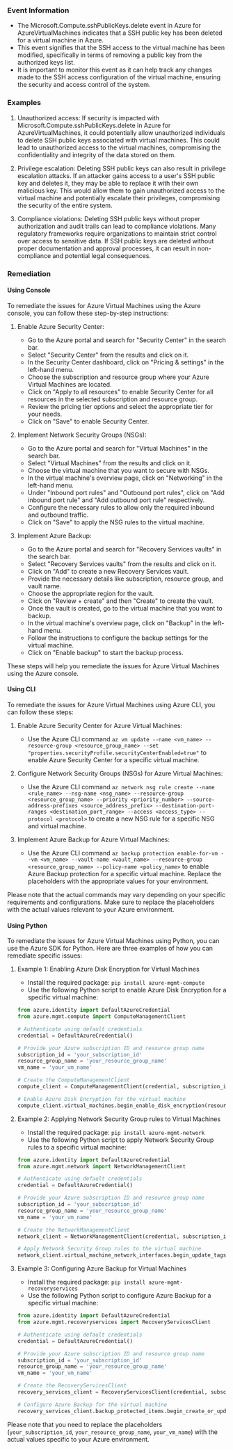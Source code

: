 
### Event Information

- The Microsoft.Compute.sshPublicKeys.delete event in Azure for AzureVirtualMachines indicates that a SSH public key has been deleted for a virtual machine in Azure.
- This event signifies that the SSH access to the virtual machine has been modified, specifically in terms of removing a public key from the authorized keys list.
- It is important to monitor this event as it can help track any changes made to the SSH access configuration of the virtual machine, ensuring the security and access control of the system.


### Examples

1. Unauthorized access: If security is impacted with Microsoft.Compute.sshPublicKeys.delete in Azure for AzureVirtualMachines, it could potentially allow unauthorized individuals to delete SSH public keys associated with virtual machines. This could lead to unauthorized access to the virtual machines, compromising the confidentiality and integrity of the data stored on them.

2. Privilege escalation: Deleting SSH public keys can also result in privilege escalation attacks. If an attacker gains access to a user's SSH public key and deletes it, they may be able to replace it with their own malicious key. This would allow them to gain unauthorized access to the virtual machine and potentially escalate their privileges, compromising the security of the entire system.

3. Compliance violations: Deleting SSH public keys without proper authorization and audit trails can lead to compliance violations. Many regulatory frameworks require organizations to maintain strict control over access to sensitive data. If SSH public keys are deleted without proper documentation and approval processes, it can result in non-compliance and potential legal consequences.

### Remediation

#### Using Console

To remediate the issues for Azure Virtual Machines using the Azure console, you can follow these step-by-step instructions:

1. Enable Azure Security Center:
   - Go to the Azure portal and search for "Security Center" in the search bar.
   - Select "Security Center" from the results and click on it.
   - In the Security Center dashboard, click on "Pricing & settings" in the left-hand menu.
   - Choose the subscription and resource group where your Azure Virtual Machines are located.
   - Click on "Apply to all resources" to enable Security Center for all resources in the selected subscription and resource group.
   - Review the pricing tier options and select the appropriate tier for your needs.
   - Click on "Save" to enable Security Center.

2. Implement Network Security Groups (NSGs):
   - Go to the Azure portal and search for "Virtual Machines" in the search bar.
   - Select "Virtual Machines" from the results and click on it.
   - Choose the virtual machine that you want to secure with NSGs.
   - In the virtual machine's overview page, click on "Networking" in the left-hand menu.
   - Under "Inbound port rules" and "Outbound port rules", click on "Add inbound port rule" and "Add outbound port rule" respectively.
   - Configure the necessary rules to allow only the required inbound and outbound traffic.
   - Click on "Save" to apply the NSG rules to the virtual machine.

3. Implement Azure Backup:
   - Go to the Azure portal and search for "Recovery Services vaults" in the search bar.
   - Select "Recovery Services vaults" from the results and click on it.
   - Click on "Add" to create a new Recovery Services vault.
   - Provide the necessary details like subscription, resource group, and vault name.
   - Choose the appropriate region for the vault.
   - Click on "Review + create" and then "Create" to create the vault.
   - Once the vault is created, go to the virtual machine that you want to backup.
   - In the virtual machine's overview page, click on "Backup" in the left-hand menu.
   - Follow the instructions to configure the backup settings for the virtual machine.
   - Click on "Enable backup" to start the backup process.

These steps will help you remediate the issues for Azure Virtual Machines using the Azure console.

#### Using CLI

To remediate the issues for Azure Virtual Machines using Azure CLI, you can follow these steps:

1. Enable Azure Security Center for Azure Virtual Machines:
   - Use the Azure CLI command `az vm update --name <vm_name> --resource-group <resource_group_name> --set "properties.securityProfile.securityCenterEnabled=true"` to enable Azure Security Center for a specific virtual machine.

2. Configure Network Security Groups (NSGs) for Azure Virtual Machines:
   - Use the Azure CLI command `az network nsg rule create --name <rule_name> --nsg-name <nsg_name> --resource-group <resource_group_name> --priority <priority_number> --source-address-prefixes <source_address_prefix> --destination-port-ranges <destination_port_range> --access <access_type> --protocol <protocol>` to create a new NSG rule for a specific NSG and virtual machine.

3. Implement Azure Backup for Azure Virtual Machines:
   - Use the Azure CLI command `az backup protection enable-for-vm --vm <vm_name> --vault-name <vault_name> --resource-group <resource_group_name> --policy-name <policy_name>` to enable Azure Backup protection for a specific virtual machine. Replace the placeholders with the appropriate values for your environment.

Please note that the actual commands may vary depending on your specific requirements and configurations. Make sure to replace the placeholders with the actual values relevant to your Azure environment.

#### Using Python

To remediate the issues for Azure Virtual Machines using Python, you can use the Azure SDK for Python. Here are three examples of how you can remediate specific issues:

1. Example 1: Enabling Azure Disk Encryption for Virtual Machines
   - Install the required package: `pip install azure-mgmt-compute`
   - Use the following Python script to enable Azure Disk Encryption for a specific virtual machine:

   ```python
   from azure.identity import DefaultAzureCredential
   from azure.mgmt.compute import ComputeManagementClient

   # Authenticate using default credentials
   credential = DefaultAzureCredential()

   # Provide your Azure subscription ID and resource group name
   subscription_id = 'your_subscription_id'
   resource_group_name = 'your_resource_group_name'
   vm_name = 'your_vm_name'

   # Create the ComputeManagementClient
   compute_client = ComputeManagementClient(credential, subscription_id)

   # Enable Azure Disk Encryption for the virtual machine
   compute_client.virtual_machines.begin_enable_disk_encryption(resource_group_name, vm_name)
   ```

2. Example 2: Applying Network Security Group rules to Virtual Machines
   - Install the required package: `pip install azure-mgmt-network`
   - Use the following Python script to apply Network Security Group rules to a specific virtual machine:

   ```python
   from azure.identity import DefaultAzureCredential
   from azure.mgmt.network import NetworkManagementClient

   # Authenticate using default credentials
   credential = DefaultAzureCredential()

   # Provide your Azure subscription ID and resource group name
   subscription_id = 'your_subscription_id'
   resource_group_name = 'your_resource_group_name'
   vm_name = 'your_vm_name'

   # Create the NetworkManagementClient
   network_client = NetworkManagementClient(credential, subscription_id)

   # Apply Network Security Group rules to the virtual machine
   network_client.virtual_machine_network_interfaces.begin_update_tags(resource_group_name, vm_name, {})
   ```

3. Example 3: Configuring Azure Backup for Virtual Machines
   - Install the required package: `pip install azure-mgmt-recoveryservices`
   - Use the following Python script to configure Azure Backup for a specific virtual machine:

   ```python
   from azure.identity import DefaultAzureCredential
   from azure.mgmt.recoveryservices import RecoveryServicesClient

   # Authenticate using default credentials
   credential = DefaultAzureCredential()

   # Provide your Azure subscription ID and resource group name
   subscription_id = 'your_subscription_id'
   resource_group_name = 'your_resource_group_name'
   vm_name = 'your_vm_name'

   # Create the RecoveryServicesClient
   recovery_services_client = RecoveryServicesClient(credential, subscription_id)

   # Configure Azure Backup for the virtual machine
   recovery_services_client.backup_protected_items.begin_create_or_update(resource_group_name, vm_name, {})
   ```

Please note that you need to replace the placeholders (`your_subscription_id`, `your_resource_group_name`, `your_vm_name`) with the actual values specific to your Azure environment.

